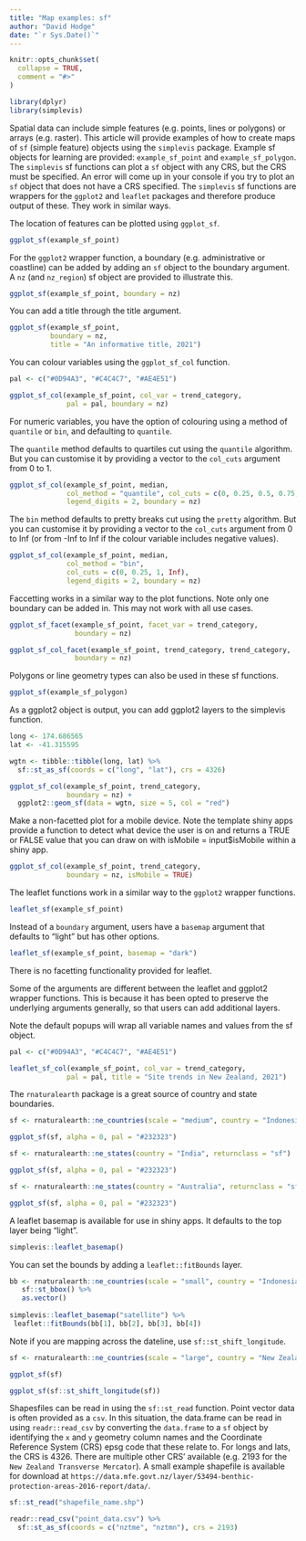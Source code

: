 ```yaml
---
title: "Map examples: sf"
author: "David Hodge"
date: "`r Sys.Date()`"
---
```


```r
knitr::opts_chunk$set(
  collapse = TRUE,
  comment = "#>"
)
```

```r
library(dplyr)
library(simplevis)
```

Spatial data can include simple features (e.g. points, lines or polygons) or arrays (e.g. raster). This article will provide examples of how to create maps of `sf` (simple feature) objects using the `simplevis` package. Example sf objects for learning are provided: `example_sf_point` and `example_sf_polygon`. The `simplevis` sf functions can plot a `sf` object with any CRS, but the CRS must be specified. An error will come up in your console if you try to plot an `sf` object that does not have a CRS specified. The `simplevis` sf functions are wrappers for the `ggplot2` and `leaflet` packages and therefore produce output of these. They work in similar ways.

The location of features can be plotted using `ggplot_sf`.

```r
ggplot_sf(example_sf_point)
```

For the `ggplot2` wrapper function, a boundary (e.g. administrative or coastline) can be added by adding an `sf` object to the boundary argument. A `nz` (and `nz_region`) sf object are provided to illustrate this.

```r
ggplot_sf(example_sf_point, boundary = nz)
```

You can add a title through the title argument.

```r
ggplot_sf(example_sf_point, 
          boundary = nz,
          title = "An informative title, 2021")
```

You can colour variables using the `ggplot_sf_col` function. 

```r
pal <- c("#0D94A3", "#C4C4C7", "#AE4E51")

ggplot_sf_col(example_sf_point, col_var = trend_category, 
              pal = pal, boundary = nz)
```

For numeric variables, you have the option of colouring using a method of `quantile` or `bin`, and defaulting to `quantile`. 

The `quantile` method defaults to quartiles cut using the `quantile` algorithm. But you can customise it by providing a vector to the `col_cuts` argument from 0 to 1.

```r
ggplot_sf_col(example_sf_point, median,
              col_method = "quantile", col_cuts = c(0, 0.25, 0.5, 0.75, 0.9, 1),
              legend_digits = 2, boundary = nz)
```

The `bin` method defaults to pretty breaks cut using the `pretty` algorithm. But you can customise it by providing a vector to the `col_cuts` argument from 0 to Inf (or from -Inf to Inf if the colour variable includes negative values). 

```r
ggplot_sf_col(example_sf_point, median,
              col_method = "bin", 
              col_cuts = c(0, 0.25, 1, Inf),
              legend_digits = 2, boundary = nz)
```

Faccetting works in a similar way to the plot functions. Note only one boundary can be added in. This may not work with all use cases.

```r
ggplot_sf_facet(example_sf_point, facet_var = trend_category, 
                boundary = nz)
```

```r
ggplot_sf_col_facet(example_sf_point, trend_category, trend_category, 
                boundary = nz)
```

Polygons or line geometry types can also be used in these sf functions.

```r
ggplot_sf(example_sf_polygon)
```

As a ggplot2 object is output, you can add ggplot2 layers to the simplevis function. 

```r
long <- 174.686565
lat <- -41.315595

wgtn <- tibble::tibble(long, lat) %>% 
  sf::st_as_sf(coords = c("long", "lat"), crs = 4326)

ggplot_sf_col(example_sf_point, trend_category,
              boundary = nz) +
  ggplot2::geom_sf(data = wgtn, size = 5, col = "red") 

```

Make a non-facetted plot for a mobile device. Note the template shiny apps provide a function to detect what device the user is on and returns a TRUE or FALSE value that you can draw on with isMobile = input$isMobile within a shiny app. 

```r
ggplot_sf_col(example_sf_point, trend_category,
              boundary = nz, isMobile = TRUE)
```

The leaflet functions work in a similar way to the `ggplot2` wrapper functions. 

```r
leaflet_sf(example_sf_point)
```

Instead of a `boundary` argument, users have a `basemap` argument that defaults to "light" but has other options.

```r
leaflet_sf(example_sf_point, basemap = "dark")
```

There is no facetting functionality provided for leaflet.

Some of the arguments are different between the leaflet and ggplot2 wrapper functions. This is because it has been opted to preserve the underlying arguments generally, so that users can add additional layers.

Note the default popups will wrap all variable names and values from the sf object. 

```r
pal <- c("#0D94A3", "#C4C4C7", "#AE4E51")

leaflet_sf_col(example_sf_point, col_var = trend_category, 
              pal = pal, title = "Site trends in New Zealand, 2021")
```

The `rnaturalearth` package is a great source of country and state boundaries.

```r
sf <- rnaturalearth::ne_countries(scale = "medium", country = "Indonesia", returnclass = "sf")

ggplot_sf(sf, alpha = 0, pal = "#232323")
```

```r
sf <- rnaturalearth::ne_states(country = "India", returnclass = "sf")

ggplot_sf(sf, alpha = 0, pal = "#232323")
```

```r
sf <- rnaturalearth::ne_states(country = "Australia", returnclass = "sf") %>% filter(.data$name == "Tasmania")

ggplot_sf(sf, alpha = 0, pal = "#232323")
```

A leaflet basemap is available for use in shiny apps. It defaults to the top layer being "light".

```r
simplevis::leaflet_basemap() 
```

You can set the bounds by adding a `leaflet::fitBounds` layer.

```r
bb <- rnaturalearth::ne_countries(scale = "small", country = "Indonesia", returnclass = "sf") %>% 
   sf::st_bbox() %>% 
   as.vector()
 
simplevis::leaflet_basemap("satellite") %>% 
 leaflet::fitBounds(bb[1], bb[2], bb[3], bb[4])
```

Note if you are mapping across the dateline, use `sf::st_shift_longitude`.

```r
sf <- rnaturalearth::ne_countries(scale = "large", country = "New Zealand", returnclass = "sf")

ggplot_sf(sf)

ggplot_sf(sf::st_shift_longitude(sf))
```

Shapesfiles can be read in using the `sf::st_read` function. Point vector data is often provided as a `csv`. In this situation, the data.frame can be read in using `readr::read_csv` by converting the `data.frame` to a `sf` object by identifying the `x` and `y` geometry column names and the Coordinate Reference System (CRS) epsg code that these relate to. For longs and lats, the CRS is 4326. There are multiple other CRS' available (e.g. 2193 for the `New Zealand Transverse Mercator`). A small example shapefile is available for download at `https://data.mfe.govt.nz/layer/53494-benthic-protection-areas-2016-report/data/`.

```r
sf::st_read("shapefile_name.shp")

readr::read_csv("point_data.csv") %>% 
  sf::st_as_sf(coords = c("nztme", "nztmn"), crs = 2193)
```

